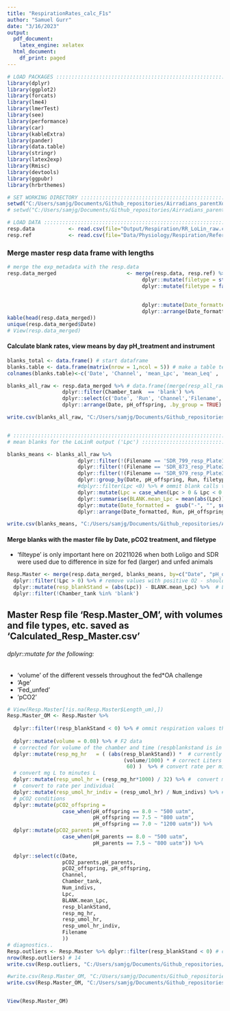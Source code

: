```yaml
---
title: "RespirationRates_calc_F1s"
author: "Samuel Gurr"
date: "3/16/2023"
output:
  pdf_document:
    latex_engine: xelatex
  html_document:
    df_print: paged
---
```



```r

# LOAD PACKAGES :::::::::::::::::::::::::::::::::::::::::::::::::::::::
library(dplyr)
library(ggplot2)
library(forcats)
library(lme4)
library(lmerTest)
library(see)
library(performance)
library(car)
library(kableExtra)
library(pander)
library(data.table)
library(stringr)
library(latex2exp)
library(Rmisc)
library(devtools)
library(ggpubr)
library(hrbrthemes)

# SET WORKING DIRECTORY :::::::::::::::::::::::::::::::::::::::::::::::
setwd("C:/Users/samjg/Documents/Github_repositories/Airradians_parentXoffspring_OA/RAnalysis") # personal computer
# setwd("C:/Users/samjg/Documents/Github_repositories/Airradians_parentXoffspring_OA/RAnalysis") # Work computer

# LOAD DATA :::::::::::::::::::::::::::::::::::::::::::::::::::::::::::
resp.data           <- read.csv(file="Output/Respiration/RR_LoLin_raw.csv", header=T)
resp.ref            <- read.csv(file="Data/Physiology/Respiration/Reference_resp_ID.csv", header=T) 

```


### Merge master resp data frame with lengths

```r


# merge the exp_metadata with the resp.data
resp.data_merged                       <- merge(resp.data, resp.ref) %>% 
                                            dplyr::mutate(filetype = str_sub(Filename, -3,-1)) %>% 
                                            dplyr::mutate(filetype = factor(ifelse(filetype == "csv", 
                                                                                   "SDR_data", 
                                                                                   "LoLigo_data"))) %>% 
                                            dplyr::mutate(Date_formatted =  gsub("-", "", substr( (strptime(Date, "%m/%d/%Y")), 1,10)) ) %>% 
                                            dplyr::arrange(Date_formatted,Run, Channel, .by_group = TRUE)
kable(head(resp.data_merged))
unique(resp.data_merged$Date)
# View(resp.data_merged)
```


#### Calculate blank rates, view means by day pH_treatment and instrument

```r

blanks_total <- data.frame() # start dataframe 
blanks.table <- data.frame(matrix(nrow = 1,ncol = 5)) # make a table template
colnames(blanks.table)<-c('Date', 'Channel', 'mean_Lpc', 'mean_Leq' , 'mean_Lz') # names for comuns in the for loop

blanks_all_raw <- resp.data_merged %>% # data.frame((merge(resp_all_raw, resp.ref)) %>%
                  dplyr::filter(Chamber_tank  == 'blank') %>% 
                  dplyr::select(c('Date', 'Run', 'Channel','Filename','pH_offspring','Lpc', 'Leq', 'Lz','filetype')) %>%
                  dplyr::arrange(Date, pH_offspring, .by_group = TRUE)

write.csv(blanks_all_raw, "C:/Users/samjg/Documents/Github_repositories/Airradians_parentXoffspring_OA/RAnalysis/Output/Respiration/RR_blanks_raw.csv")


# ::::::::::::::::::::::::::::::::::::::::::::::::::::::::::::::::::::::::::::::::::::::::::::::::::::::::
# mean blanks for the LoLinR output ('Lpc') ::::::::::::::::::::::::::::::::::::::::::::::::::::::::::::::

blanks_means <- blanks_all_raw %>% 
                       dplyr::filter(!(Filename == 'SDR_799_resp_Plate1.csv' & Channel %in% c('B3', 'D3', 'D4'))) %>% 
                       dplyr::filter(!(Filename == 'SDR_873_resp_Plate2.csv' & Channel %in% ('C5'))) %>% 
                       dplyr::filter(!(Filename == 'SDR_979_resp_Plate3.csv' & Channel %in% c('D1', 'D4', 'D5'))) %>% 
                       dplyr::group_by(Date, pH_offspring, Run, filetype) %>% # grouped by date, pH, and instrument - similar among Run
                       #dplyr::filter(Lpc <0) %>% # ommit blank calls that d/n represent oxygen consumption
                       dplyr::mutate(Lpc = case_when(Lpc > 0 & Lpc < 0.005 ~ 0,TRUE ~ Lpc)) %>% #  when LPC is positive but veery close to zero - assign as zero
                       dplyr::summarise(BLANK.mean_Lpc = mean(abs(Lpc)), n = n()) %>% 
                       dplyr::mutate(Date_formatted =  gsub("-", "", substr( (strptime(Date, "%m/%d/%Y")), 1,10)) ) %>% 
                       dplyr::arrange(Date_formatted, Run, pH_offspring)

write.csv(blanks_means, "C:/Users/samjg/Documents/Github_repositories/Airradians_parentXoffspring_OA/RAnalysis/Output/Respiration/RR_blanks_means.csv")


```


#### Merge blanks with the master file by Date, pCO2 treatment, and filetype

* 'filteype' is only important here on 20211026 when both Loligo and SDR were used due to difference in size for fed (larger) and unfed animals 

```r

Resp.Master <- merge(resp.data_merged, blanks_means, by=c("Date", "pH_offspring", "Run", "filetype")) %>% # NOTE: this repeats for every distinct length value
  dplyr::filter(!Lpc > 0) %>% # remove values with positive O2 - should be none here, double check by removing the '!' and run partial pipeline (found 9/14/2021	pH 8	LoLigo_data	CH1)
  dplyr::mutate(resp_blankStand = (abs(Lpc)) - BLANK.mean_Lpc) %>%  # Lpc =  Lolin calculated resp (used for SMR actual rates), raw value is negative, take the absolute value and subtract from the mean blank Lpc (already abs value)
  dplyr::filter(!Chamber_tank %in% 'blank')
```


## Master Resp file 'Resp.Master_OM', with volumes and file types, etc. saved as 'Calculated_Resp_Master.csv'

######  dplyr::mutate for the following:

* 'volume' of the different vessels throughout the fed*OA challenge
* 'Age'
* 'Fed_unfed'
* 'pCO2'

```r
# View(Resp.Master[!is.na(Resp.Master$Length_um),])
Resp.Master_OM <- Resp.Master %>% 
  
  dplyr::filter(!resp_blankStand < 0) %>% # ommit respiration values that are positive  
  
  dplyr::mutate(volume = 0.08) %>% # F2 data
  # corrected for volume of the chamber and time (respblankstand is in minutes!)
  dplyr::mutate(resp_mg_hr   = ( (abs(resp_blankStand)) *  # currently as just mg O2 per minute - DOUBLE CHECK
                                      (volume/1000) * # correct Liters - mg per L per min
                                       60) )  %>% # convert rate per minutes to rate per hour
  # convert mg L to minutes L
  dplyr::mutate(resp_umol_hr = (resp_mg_hr*1000) / 32) %>% #  convert mg L per hr to umol L hr- first by mg to ug (mg*1000 = ug) and then ug to umol (1 umol = 32 ug -  ug O2 div 32 ug/umol)                                
  #  convert to rate per individual
  dplyr::mutate(resp_umol_hr_indiv = (resp_umol_hr) / Num_indivs) %>% #  convert mg L per hr to umol L hr- first by mg to ug (mg*1000 = ug) and then ug to umol (1 umol = 32 ug -  ug O2 div 32 ug/umol)                                
  # pCO2 conditions
  dplyr::mutate(pCO2_offspring = 
                  case_when(pH_offspring == 8.0 ~ "500 uatm", 
                            pH_offspring == 7.5 ~ "800 uatm",
                            pH_offspring == 7.0 ~ "1200 uatm")) %>% 
  dplyr::mutate(pCO2_parents = 
                  case_when(pH_parents == 8.0 ~ "500 uatm", 
                            pH_parents == 7.5 ~ "800 uatm")) %>% 
  
  dplyr::select(c(Date,
                  pCO2_parents,pH_parents,
                  pCO2_offspring, pH_offspring,
                  Channel,
                  Chamber_tank,
                  Num_indivs,
                  Lpc,
                  BLANK.mean_Lpc,
                  resp_blankStand,
                  resp_mg_hr,
                  resp_umol_hr,
                  resp_umol_hr_indiv,
                  Filename
                  ))
# diagnostics..
Resp.outliers <- Resp.Master %>% dplyr::filter(resp_blankStand < 0) # call negatives - 14
nrow(Resp.outliers) # 14
write.csv(Resp.outliers, "C:/Users/samjg/Documents/Github_repositories/Airradians_parentXoffspring_OA/RAnalysis/Output/Respiration/RR_bad_data.csv")

```


```r

#write.csv(Resp.Master_OM, "C:/Users/samjg/Documents/Github_repositories/Airradians_OA/RAnalysis/Output/Respiration/Calculated_Resp_Master.csv")
write.csv(Resp.Master_OM, "C:/Users/samjg/Documents/Github_repositories/Airradians_parentXoffspring_OA/RAnalysis/Output/Respiration/RR_calc_raw.csv")


View(Resp.Master_OM)
```

